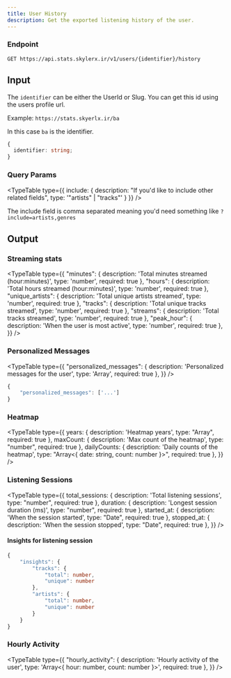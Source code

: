 ```yaml
---
title: User History
description: Get the exported listening history of the user.
---
```


### Endpoint

```
GET https://api.stats.skylerx.ir/v1/users/{identifier}/history
```

## Input

The `identifier` can be either the UserId or Slug. You can get this id using the users profile url. 

Example: `https://stats.skyerlx.ir/ba`

In this case `ba` is the identifier.

```ts
{
  identifier: string;
}
```

### Query Params

<TypeTable
  type={{
    include: {
      description: "If you'd like to include other related fields",
      type: '"artists" | "tracks"'
    }
  }}
/>

The include field is comma separated meaning you'd need something like `?include=artists,genres`

## Output

### Streaming stats

<TypeTable
  type={{
    "minutes": {
        description: 'Total minutes streamed (hour:minutes)',
        type: 'number',
        required: true
    },
    "hours": {
        description: 'Total hours streamed (hour:minutes)',
        type: 'number',
        required: true
    },
    "unique_artists": {
        description: 'Total unique artists streamed',
        type: 'number',
        required: true
    },
    "tracks": {
        description: 'Total unique tracks streamed',
        type: 'number',
        required: true
    },
    "streams": {
        description: 'Total tracks streamed',
        type: 'number',
        required: true
    },
    "peak_hour": {
        description: 'When the user is most active',
        type: 'number',
        required: true
    },
  }}
/>

### Personalized Messages

<TypeTable
  type={{
    "personalized_messages": {
        description: 'Personalized messages for the user',
        type: 'Array<string>',
        required: true
    },
  }}
  />

```ts
{
    "personalized_messages": ['...']
}
```

### Heatmap

<TypeTable
  type={{
    years: {
        description: 'Heatmap years',
        type: "Array<number>",
        required: true
    },
    maxCount: {
        description: 'Max count of the heatmap',
        type: "number",
        required: true
    },
    dailyCounts: {
        description: 'Daily counts of the heatmap',
        type: "Array<{ date: string, count: number }>",
        required: true
    },
  }}
/>

### Listening Sessions

<TypeTable
  type={{
    total_sessions: {
        description: 'Total listening sessions',
        type: "number",
        required: true
    },
    duration: {
        description: 'Longest session duration (ms)',
        type: "number",
        required: true
    },
    started_at: {
        description: 'When the session started',
        type: "Date",
        required: true
    },
    stopped_at: {
        description: 'When the session stopped',
        type: "Date",
        required: true
    },
  }}
/>

#### Insights for listening session

```ts
{
    "insights": {
        "tracks": {
            "total": number,
            "unique": number
        },
        "artists": {
            "total": number,
            "unique": number
        }
    }
}
```

### Hourly Activity

<TypeTable
  type={{
    "hourly_activity": {
        description: 'Hourly activity of the user',
        type: 'Array<{ hour: number, count: number }>',
        required: true
    },
  }}
/>